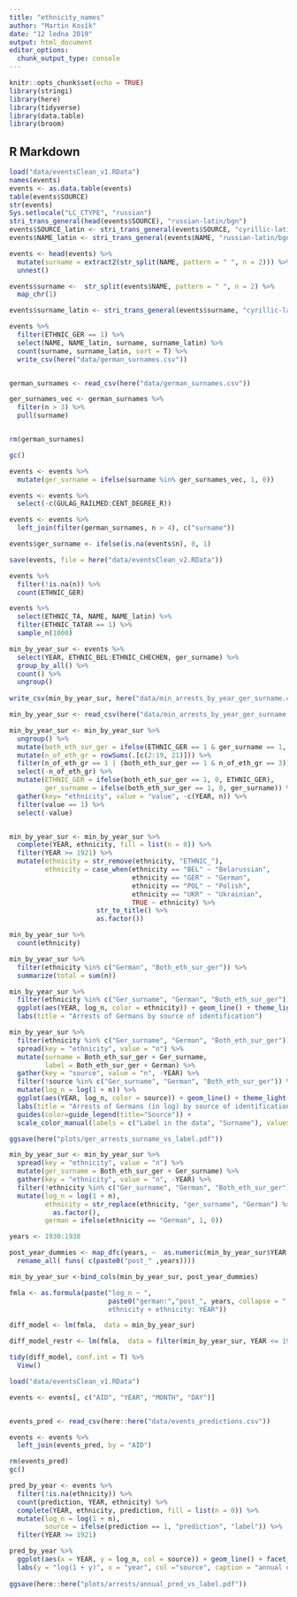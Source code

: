 ```yaml
---
title: "ethnicity_names"
author: "Martin Kosík"
date: "12 ledna 2019"
output: html_document
editor_options: 
  chunk_output_type: console
---
```


```r
knitr::opts_chunk$set(echo = TRUE)
library(stringi)
library(here)
library(tidyverse)
library(data.table)
library(broom)
```

## R Markdown

```r
load("data/eventsClean_v1.RData")
names(events)
events <- as.data.table(events)
table(events$SOURCE)
str(events)
Sys.setlocale("LC_CTYPE", "russian") 
stri_trans_general(head(events$SOURCE), "russian-latin/bgn")
events$SOURCE_latin <- stri_trans_general(events$SOURCE, "cyrillic-latin")
events$NAME_latin <- stri_trans_general(events$NAME, "russian-latin/bgn")

events <- head(events) %>% 
  mutate(surname = extract2(str_split(NAME, pattern = " ", n = 2))) %>% 
  unnest()

events$surname <-  str_split(events$NAME, pattern = " ", n = 2) %>% 
  map_chr(1)

events$surname_latin <- stri_trans_general(events$surname, "cyrillic-latin")

events %>% 
  filter(ETHNIC_GER == 1) %>% 
  select(NAME, NAME_latin, surname, surname_latin) %>% 
  count(surname, surname_latin, sort = T) %>% 
  write_csv(here("data/german_surnames.csv"))



```

```r
german_surnames <- read_csv(here("data/german_surnames.csv"))

ger_surnames_vec <- german_surnames %>% 
  filter(n > 3) %>%
  pull(surname)


rm(german_surnames)  

gc()

events <- events %>% 
  mutate(ger_surname = ifelse(surname %in% ger_surnames_vec, 1, 0))

events <- events %>% 
  select(-c(GULAG_RAILMED:CENT_DEGREE_R))

events <- events %>% 
  left_join(filter(german_surnames, n > 4), c("surname"))

events$ger_surname <- ifelse(is.na(events$n), 0, 1)
```

```r
save(events, file = here("data/eventsClean_v2.RData"))
```


```r
events %>% 
  filter(!is.na(n)) %>% 
  count(ETHNIC_GER)
```


```r
events %>% 
  select(ETHNIC_TA, NAME, NAME_latin) %>% 
  filter(ETHNIC_TATAR == 1) %>% 
  sample_n(1000)
```

```r
min_by_year_sur <- events %>%
  select(YEAR, ETHNIC_BEL:ETHNIC_CHECHEN, ger_surname) %>% 
  group_by_all() %>% 
  count() %>% 
  ungroup()
  
write_csv(min_by_year_sur, here("data/min_arrests_by_year_ger_surname.csv"))

```

```r
min_by_year_sur <- read_csv(here("data/min_arrests_by_year_ger_surname.csv"))

min_by_year_sur <- min_by_year_sur %>% 
  ungroup() %>% 
  mutate(both_eth_sur_ger = ifelse(ETHNIC_GER == 1 & ger_surname == 1, 1, 0)) %>% 
  mutate(n_of_eth_gr = rowSums(.[c(2:19, 21)])) %>%  
  filter(n_of_eth_gr == 1 | (both_eth_sur_ger == 1 & n_of_eth_gr == 3)) %>% 
  select(-n_of_eth_gr) %>% 
  mutate(ETHNIC_GER = ifelse(both_eth_sur_ger == 1, 0, ETHNIC_GER),
         ger_surname = ifelse(both_eth_sur_ger == 1, 0, ger_surname)) %>% 
  gather(key= "ethnicity", value = "value", -c(YEAR, n)) %>% 
  filter(value == 1) %>% 
  select(-value)  


min_by_year_sur <- min_by_year_sur %>% 
  complete(YEAR, ethnicity, fill = list(n = 0)) %>% 
  filter(YEAR >= 1921) %>% 
  mutate(ethnicity = str_remove(ethnicity, "ETHNIC_"), 
         ethnicity = case_when(ethnicity == "BEL" ~ "Belarussian",
                               ethnicity == "GER" ~ "German",
                               ethnicity == "POL" ~ "Polish",
                               ethnicity == "UKR" ~ "Ukrainian",
                               TRUE ~ ethnicity) %>% 
                      str_to_title() %>% 
                      as.factor())

```

```r
min_by_year_sur %>% 
  count(ethnicity)

min_by_year_sur %>% 
  filter(ethnicity %in% c("German", "Both_eth_sur_ger")) %>% 
  summarize(total = sum(n))

min_by_year_sur %>% 
  filter(ethnicity %in% c("Ger_surname", "German", "Both_eth_sur_ger")) %>% 
  ggplot(aes(YEAR, log_n, color = ethnicity)) + geom_line() + theme_light() + 
  labs(title = "Arrests of Germans by source of identification")
```

```r
min_by_year_sur %>% 
  filter(ethnicity %in% c("Ger_surname", "German", "Both_eth_sur_ger")) %>% 
  spread(key = "ethnicity", value = "n") %>% 
  mutate(surname = Both_eth_sur_ger + Ger_surname, 
         label = Both_eth_sur_ger + German) %>% 
  gather(key = "source", value = "n", -YEAR) %>% 
  filter(!source %in% c("Ger_surname", "German", "Both_eth_sur_ger")) %>% 
  mutate(log_n = log(1 + n)) %>% 
  ggplot(aes(YEAR, log_n, color = source)) + geom_line() + theme_light() + 
  labs(title = "Arrests of Germans (in log) by source of identification of their ethnicity", x = "Year") + 
  guides(color=guide_legend(title="Source")) + 
  scale_color_manual(labels = c("Label in the data", "Surname"), values = c("red","blue"))

ggsave(here("plots/ger_arrests_surname_vs_label.pdf"))
```

```r
min_by_year_sur <- min_by_year_sur %>% 
  spread(key = "ethnicity", value = "n") %>% 
  mutate(ger_surname = Both_eth_sur_ger + Ger_surname) %>% 
  gather(key = "ethnicity", value = "n", -YEAR) %>% 
  filter(!ethnicity %in% c("Ger_surname", "German", "Both_eth_sur_ger")) %>% 
  mutate(log_n = log(1 + n), 
         ethnicity = str_replace(ethnicity, "ger_surname", "German") %>% 
           as.factor(), 
         german = ifelse(ethnicity == "German", 1, 0)) 

```

```r
years <- 1930:1938

post_year_dummies <- map_dfc(years, ~  as.numeric(min_by_year_sur$YEAR >= .)) %>% 
  rename_all( funs( c(paste0("post_" ,years))))

min_by_year_sur <-bind_cols(min_by_year_sur, post_year_dummies)
```

```r
fmla <- as.formula(paste("log_n ~ ", 
                         paste0("german:","post_", years, collapse = " + "),  "+ as.factor(YEAR) +
                         ethnicity + ethnicity: YEAR"))

diff_model <- lm(fmla,  data = min_by_year_sur)

diff_model_restr <- lm(fmla,  data = filter(min_by_year_sur, YEAR <= 1945))

tidy(diff_model, conf.int = T) %>% 
  View()


```

```r
load("data/eventsClean_v1.RData")

events <- events[, c("AID", "YEAR", "MONTH", "DAY")] 


events_pred <- read_csv(here::here("data/events_predictions.csv"))

events <- events %>% 
  left_join(events_pred, by = "AID") 

rm(events_pred)
gc()

pred_by_year <- events %>% 
  filter(!is.na(ethnicity)) %>% 
  count(prediction, YEAR, ethnicity) %>% 
  complete(YEAR, ethnicity, prediction, fill = list(n = 0)) %>% 
  mutate(log_n = log(1 + n),
         source = ifelse(prediction == 1, "prediction", "label")) %>% 
  filter(YEAR >= 1921)

pred_by_year %>% 
  ggplot(aes(x = YEAR, y = log_n, col = source)) + geom_line() + facet_wrap(~ethnicity) +
  labs(y = "log(1 + y)", x = "year", col ="source", caption = "annual observations") + theme_bw() 
 
ggsave(here::here("plots/arrests/annual_pred_vs_label.pdf"))

```

